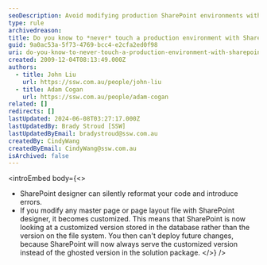 ```yaml
---
seoDescription: Avoid modifying production SharePoint environments with Designer to prevent code reformattings and customized page layouts that hinder future changes.
type: rule
archivedreason:
title: Do you know to *never* touch a production environment with SharePoint designer?
guid: 9a0ac53a-5f73-4769-bcc4-e2cfa2ed0f98
uri: do-you-know-to-never-touch-a-production-environment-with-sharepoint-designer
created: 2009-12-04T08:13:49.000Z
authors:
  - title: John Liu
    url: https://ssw.com.au/people/john-liu
  - title: Adam Cogan
    url: https://ssw.com.au/people/adam-cogan
related: []
redirects: []
lastUpdated: 2024-06-08T03:27:17.000Z
lastUpdatedBy: Brady Stroud [SSW]
lastUpdatedByEmail: bradystroud@ssw.com.au
createdBy: CindyWang
createdByEmail: CindyWang@ssw.com.au
isArchived: false
---
```


<introEmbed
  body={<>
- SharePoint designer can silently reformat your code and introduce errors.
- If you modify any master page or page layout file with SharePoint designer, it becomes customized. This means that SharePoint is now looking at a customized version stored in the database rather than the version on the file system. You then can't deploy future changes, because SharePoint will now always serve the customized version instead of the ghosted version in the solution package.
  </>}
/>
